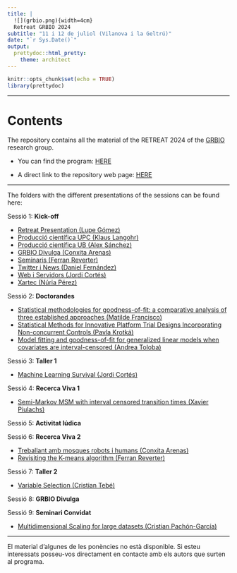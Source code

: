 ```yaml
---
title: |
  ![](grbio.png){width=4cm}  
  Retreat GRBIO 2024
subtitle: "11 i 12 de juliol (Vilanova i la Geltrú)"
date: "`r Sys.Date()`"
output: 
  prettydoc::html_pretty:
    theme: architect
---
```


```r
knitr::opts_chunk$set(echo = TRUE)
library(prettydoc)
```

------------------------------------------------------------------------

# Contents

The repository contains all the material of the RETREAT 2024 of the [GRBIO](https://grbio.upc.edu/en) research group.

-   You can find the program: [HERE](Programa%20IX%20GRBIO%20RETREAT%202024.pdf)

-   A direct link to the repository web page: [HERE](https://github.com/GRBio/RETREAT2024)

------------------------------------------------------------------------

The folders with the different presentations of the sessions can be found here:

Sessió 1: **Kick-off**

-   [Retreat Presentation (Lupe Gómez)](01_Kick_off/RETREAT_PRESENTATION_Lupe_Gomez.pdf)
-   [Producció científica UPC (Klaus Langohr)](01_Kick_off/ProdCientif_UPC_Klaus_Langohr.pdf)
-   [Producció científica UB (Alex Sánchez)](01_Kick_off/ProdCientif_UB_Alex_Sanchez.pdf)
-   [GRBIO Divulga (Conxita Arenas)](01_Kick_off/GRBIO_Divulga_Conxita_Arenas.pdf)
-   [Seminaris (Ferran Reverter)](01_Kick_off/Seminaris_Ferran_Reverter.pdf)
-   [Twitter i News (Daniel Fernández)](01_Kick_off/TwittterNews24_Dani_Fernandez.pdf)
-   [Web i Servidors (Jordi Cortés)](01_Kick_off/Web_servidors_Jordi_Cortes.pdf)
-   [Xartec (Núria Pérez)](01_Kick_off/Xartec_NPerez.pdf)

Sessió 2: **Doctorandes**

-   [Statistical methodologies for goodness-of-fit: a comparative analysis of three established approaches (Matilde Francisco)](02_Doctorandes/Statistical_methodologies_gof_MatildeF.pdf)
-   [Statistical Methods for Innovative Platform Trial Designs Incorporating Non-concurrent Controls (Pavla Krotká)](02_Doctorandes/StatisticalMethodsForPlatformTrialsWithNCC_Pavla_Krotka.pdf)
-   [Model fitting and goodness-of-fit for generalized linear models when covariates are interval-censored (Andrea Toloba)](02_Doctorandes/Interval_censored_covariates_Andrea_toloba.pdf)

Sessió 3: **Taller 1**

-   [Machine Learning Survival (Jordi Cortés)](https://github.com/GRBio/RETREAT2024/tree/main/03_Taller_ML_survival)

Sessió 4: **Recerca Viva 1**

-   [Semi-Markov MSM with interval censored transition times (Xavier Piulachs)](04_Recerca_Viva/Semi-Markov_MSM_with_interval-censored_transition_times_Xavier_Piulachs.pdf)

Sessió 5: **Activitat lúdica**

Sessió 6: **Recerca Viva 2**

-   [Treballant amb mosques robots i humans (Conxita Arenas)](06_Recerca_viva/Treballant%20amb%20mosques_robots_humans_Conxita.pdf)
-   [Revisiting the K-means algorithm (Ferran Reverter)](06_Recerca_viva/revisiting_k_means_Ferran_Reverter.pdf)

Sessió 7: **Taller 2**

-   [Variable Selection (Cristian Tebé)](07_Taller_Variable_Selection/CapsBarrets%20v31.html)

Sessió 8: **GRBIO Divulga**

Sessió 9: **Seminari Convidat**

-   [Multidimensional Scaling for large datasets (Cristian Pachón-García)](09_seminari_convidat_MDS/MDS_Cristian_Pachon_Garcia.pdf)

------------------------------------------------------------------------

El material d'algunes de les ponències no està disponible. Si esteu interessats posseu-vos directament en contacte amb els autors que surten al programa.
